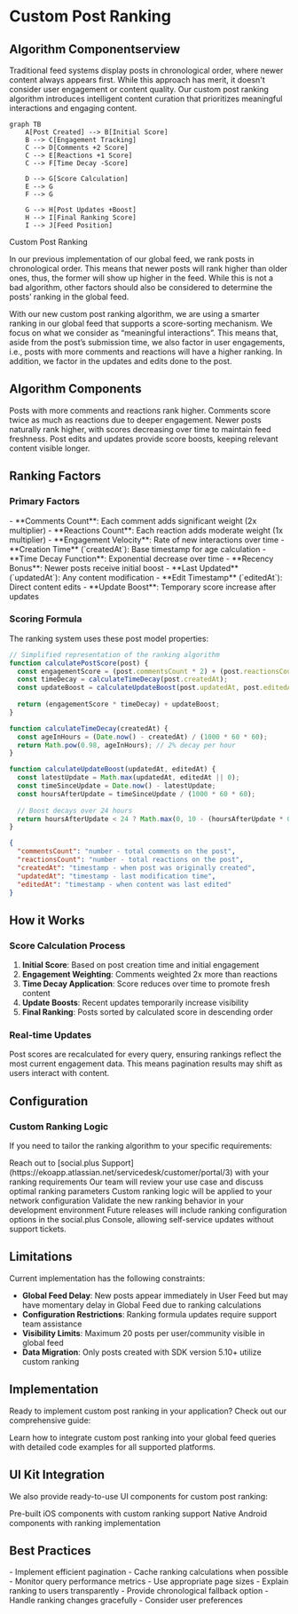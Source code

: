 # Custom Post Ranking

## Algorithm Componentserview

Traditional feed systems display posts in chronological order, where newer content always appears first. While this approach has merit, it doesn't consider user engagement or content quality. Our custom post ranking algorithm introduces intelligent content curation that prioritizes meaningful interactions and engaging content.

```mermaid
graph TB
    A[Post Created] --> B[Initial Score]
    B --> C[Engagement Tracking]
    C --> D[Comments +2 Score]
    C --> E[Reactions +1 Score]
    C --> F[Time Decay -Score]
    
    D --> G[Score Calculation]
    E --> G
    F --> G
    
    G --> H[Post Updates +Boost]
    H --> I[Final Ranking Score]
    I --> J[Feed Position]
```
Custom Post Ranking

In our previous implementation of our global feed, we rank posts in chronological order. This means that newer posts will rank higher than older ones, thus, the former will show up higher in the feed. While this is not a bad algorithm, other factors should also be considered to determine the posts’ ranking in the global feed.

With our new custom post ranking algorithm, we are using a smarter ranking in our global feed that supports a score-sorting mechanism. We focus on what we consider as “meaningful interactions”. This means that, aside from the post’s submission time, we also factor in user engagements, i.e., posts with more comments and reactions will have a higher ranking. In addition, we factor in the updates and edits done to the post.

## Algorithm Components

<CardGroup cols={3}>
  <Card title="Engagement Rate" icon="heart">
    Posts with more comments and reactions rank higher. Comments score twice as much as reactions due to deeper engagement.
  </Card>
  
  <Card title="Time Decay" icon="clock">
    Newer posts naturally rank higher, with scores decreasing over time to maintain feed freshness.
  </Card>
  
  <Card title="Update Boost" icon="arrow-up">
    Post edits and updates provide score boosts, keeping relevant content visible longer.
  </Card>
</CardGroup>

## Ranking Factors

### Primary Factors

<AccordionGroup>
  <Accordion title="Engagement Metrics">
    - **Comments Count**: Each comment adds significant weight (2x multiplier)
    - **Reactions Count**: Each reaction adds moderate weight (1x multiplier)
    - **Engagement Velocity**: Rate of new interactions over time
  </Accordion>

  <Accordion title="Temporal Factors">
    - **Creation Time** (`createdAt`): Base timestamp for age calculation
    - **Time Decay Function**: Exponential decrease over time
    - **Recency Bonus**: Newer posts receive initial boost
  </Accordion>

  <Accordion title="Content Updates">
    - **Last Updated** (`updatedAt`): Any content modification
    - **Edit Timestamp** (`editedAt`): Direct content edits
    - **Update Boost**: Temporary score increase after updates
  </Accordion>
</AccordionGroup>

### Scoring Formula

The ranking system uses these post model properties:

```javascript Mathematical Formula
// Simplified representation of the ranking algorithm
function calculatePostScore(post) {
  const engagementScore = (post.commentsCount * 2) + (post.reactionsCount * 1);
  const timeDecay = calculateTimeDecay(post.createdAt);
  const updateBoost = calculateUpdateBoost(post.updatedAt, post.editedAt);
  
  return (engagementScore * timeDecay) + updateBoost;
}

function calculateTimeDecay(createdAt) {
  const ageInHours = (Date.now() - createdAt) / (1000 * 60 * 60);
  return Math.pow(0.98, ageInHours); // 2% decay per hour
}

function calculateUpdateBoost(updatedAt, editedAt) {
  const latestUpdate = Math.max(updatedAt, editedAt || 0);
  const timeSinceUpdate = Date.now() - latestUpdate;
  const hoursAfterUpdate = timeSinceUpdate / (1000 * 60 * 60);
  
  // Boost decays over 24 hours
  return hoursAfterUpdate < 24 ? Math.max(0, 10 - (hoursAfterUpdate * 0.4)) : 0;
}
```

```json Post Model Properties
{
  "commentsCount": "number - total comments on the post",
  "reactionsCount": "number - total reactions on the post", 
  "createdAt": "timestamp - when post was originally created",
  "updatedAt": "timestamp - last modification time",
  "editedAt": "timestamp - when content was last edited"
}
```

## How it Works

### Score Calculation Process

1. **Initial Score**: Based on post creation time and initial engagement
2. **Engagement Weighting**: Comments weighted 2x more than reactions
3. **Time Decay Application**: Score reduces over time to promote fresh content
4. **Update Boosts**: Recent updates temporarily increase visibility
5. **Final Ranking**: Posts sorted by calculated score in descending order

### Real-time Updates

<Info>
Post scores are recalculated for every query, ensuring rankings reflect the most current engagement data. This means pagination results may shift as users interact with content.
</Info>

## Configuration

### Custom Ranking Logic

If you need to tailor the ranking algorithm to your specific requirements:

<Steps>
  <Step title="Contact Support">
    Reach out to [social.plus Support](https://ekoapp.atlassian.net/servicedesk/customer/portal/3) with your ranking requirements
  </Step>
  
  <Step title="Review Process">
    Our team will review your use case and discuss optimal ranking parameters
  </Step>
  
  <Step title="Implementation">
    Custom ranking logic will be applied to your network configuration
  </Step>
  
  <Step title="Testing">
    Validate the new ranking behavior in your development environment
  </Step>
</Steps>

<Note>
Future releases will include ranking configuration options in the social.plus Console, allowing self-service updates without support tickets.
</Note>

## Limitations

<Warning>
Current implementation has the following constraints:

- **Global Feed Delay**: New posts appear immediately in User Feed but may have momentary delay in Global Feed due to ranking calculations
- **Configuration Restrictions**: Ranking formula updates require support team assistance
- **Visibility Limits**: Maximum 20 posts per user/community visible in global feed
- **Data Migration**: Only posts created with SDK version 5.10+ utilize custom ranking
</Warning>

## Implementation

Ready to implement custom post ranking in your application? Check out our comprehensive guide:

<Card title="Query Global Feed Implementation" icon="code" href="query-global-feed.md">
  Learn how to integrate custom post ranking into your global feed queries with detailed code examples for all supported platforms.
</Card>

## UI Kit Integration

We also provide ready-to-use UI components for custom post ranking:

<CardGroup cols={2}>
  <Card title="iOS UI Kit" icon="apple" href="../../../social-plus-uikit/uikit-3/ios/community/components/community-home-page/newsfeed/global-feed.md">
    Pre-built iOS components with custom ranking support
  </Card>
  
  <Card title="Android UI Kit" icon="android" href="../../../social-plus-uikit/uikit-3/android/community/using-only-some-components/community-home-page/newsfeed/global-feed.md">
    Native Android components with ranking implementation
  </Card>
</CardGroup>

## Best Practices

<CardGroup cols={2}>
  <Card title="Performance" icon="bolt">
    - Implement efficient pagination
    - Cache ranking calculations when possible
    - Monitor query performance metrics
    - Use appropriate page sizes
  </Card>
  
  <Card title="User Experience" icon="users">
    - Explain ranking to users transparently
    - Provide chronological fallback option
    - Handle ranking changes gracefully
    - Consider user preferences
  </Card>
</CardGroup>
